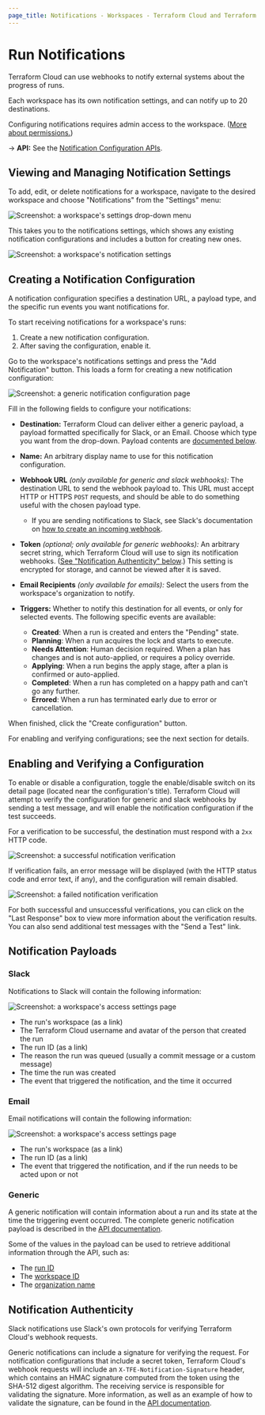 ```yaml
---
page_title: Notifications - Workspaces - Terraform Cloud and Terraform Enterprise
---
```


# Run Notifications

Terraform Cloud can use webhooks to notify external systems about the progress of runs.

Each workspace has its own notification settings, and can notify up to 20 destinations.

Configuring notifications requires admin access to the workspace. ([More about permissions.](/cloud-docs/users-teams-organizations/permissions))

[permissions-citation]: #intentionally-unused---keep-for-maintainers

-> **API:** See the [Notification Configuration APIs](/cloud-docs/api-docs/notification-configurations).

## Viewing and Managing Notification Settings

To add, edit, or delete notifications for a workspace, navigate to the desired workspace and choose "Notifications" from the "Settings" menu:

![Screenshot: a workspace's settings drop-down menu](/img/docs/notifications-workspace-settings.png)

This takes you to the notifications settings, which shows any existing notification configurations and includes a button for creating new ones.

![Screenshot: a workspace's notification settings](/img/docs/notifications-index.png)

## Creating a Notification Configuration

A notification configuration specifies a destination URL, a payload type, and the specific run events you want notifications for.

To start receiving notifications for a workspace's runs:

1. Create a new notification configuration.
1. After saving the configuration, enable it.

Go to the workspace's notifications settings and press the "Add Notification" button. This loads a form for creating a new notification configuration:

![Screenshot: a generic notification configuration page](/img/docs/notifications-all-types.png)

Fill in the following fields to configure your notifications:

* **Destination:** Terraform Cloud can deliver either a generic payload, a payload formatted specifically for Slack, or an Email. Choose which type you want from the drop-down. Payload contents are [documented below][inpage-payload].

* **Name:** An arbitrary display name to use for this notification configuration.

* **Webhook URL** _(only available for generic and slack webhooks):_ The destination URL to send the webhook payload to. This URL must accept HTTP or HTTPS `POST` requests, and should be able to do something useful with the chosen payload type.
  * If you are sending notifications to Slack, see Slack's documentation on [how to create an incoming webhook](https://api.slack.com/messaging/webhooks#create_a_webhook).

* **Token** _(optional; only available for generic webhooks):_ An arbitrary secret string, which Terraform Cloud will use to sign its notification webhooks. ([See "Notification Authenticity" below][inpage-hmac].) This setting is encrypted for storage, and cannot be viewed after it is saved.

* **Email Recipients** _(only available for emails):_ Select the users from the workspace's organization to notify.

* **Triggers:** Whether to notify this destination for all events, or only for selected events. The following specific events are available:
  * **Created**: When a run is created and enters the "Pending" state.
  * **Planning**: When a run acquires the lock and starts to execute.
  * **Needs Attention**: Human decision required. When a plan has changes and is not auto-applied, or requires a policy override.
  * **Applying**: When a run begins the apply stage, after a plan is confirmed or auto-applied.
  * **Completed**: When a run has completed on a happy path and can't go any further.
  * **Errored**: When a run has terminated early due to error or cancellation.

When finished, click the "Create configuration" button.

For enabling and verifying configurations; see the next section for details.

## Enabling and Verifying a Configuration

To enable or disable a configuration, toggle the enable/disable switch on its detail page (located near the configuration's title). Terraform Cloud will attempt to verify the configuration for generic and slack webhooks by sending a test message, and will enable the notification configuration if the test succeeds.

For a verification to be successful, the destination must respond with a `2xx` HTTP code.

![Screenshot: a successful notification verification](/img/docs/notifications-success.png)

If verification fails, an error message will be displayed (with the HTTP status code and error text, if any), and the configuration will remain disabled.

![Screenshot: a failed notification verification](/img/docs/notifications-error.png)

For both successful and unsuccessful verifications, you can click on the "Last Response" box to view more information about the verification results. You can also send additional test messages with the "Send a Test" link.

## Notification Payloads

[inpage-payload]: #notification-payloads

### Slack

Notifications to Slack will contain the following information:

![Screenshot: a workspace's access settings page](/img/docs/notifications-slack-sample.png)

* The run's workspace (as a link)
* The Terraform Cloud username and avatar of the person that created the run
* The run ID (as a link)
* The reason the run was queued (usually a commit message or a custom message)
* The time the run was created
* The event that triggered the notification, and the time it occurred

### Email

Email notifications will contain the following information:

![Screenshot: a workspace's access settings page](/img/docs/notifications-email-sample.png)

* The run's workspace (as a link)
* The run ID (as a link)
* The event that triggered the notification, and if the run needs to be acted upon or not

### Generic

A generic notification will contain information about a run and its state at the time the triggering event occurred. The complete generic notification payload is described in the [API documentation][generic-payload].

[generic-payload]: /cloud-docs/api-docs/notification-configurations#notification-payload

Some of the values in the payload can be used to retrieve additional information through the API, such as:

* The [run ID](/cloud-docs/api-docs/run#get-run-details)
* The [workspace ID](/cloud-docs/api-docs/workspaces#list-workspaces)
* The [organization name](/cloud-docs/api-docs/organizations#show-an-organization)

## Notification Authenticity

[inpage-hmac]: #notification-authenticity

Slack notifications use Slack's own protocols for verifying Terraform Cloud's webhook requests.

Generic notifications can include a signature for verifying the request. For notification configurations that include a secret token, Terraform Cloud's webhook requests will include an `X-TFE-Notification-Signature` header, which contains an HMAC signature computed from the token using the SHA-512 digest algorithm. The receiving service is responsible for validating the signature. More information, as well as an example of how to validate the signature, can be found in the [API documentation](/cloud-docs/api-docs/notification-configurations#notification-authenticity).
